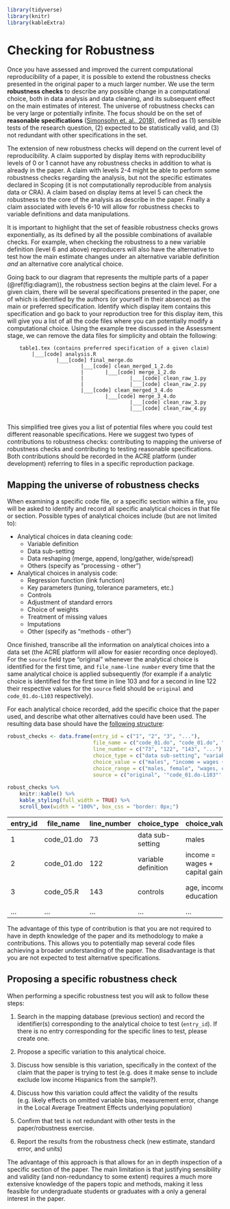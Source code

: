 ```r
library(tidyverse)
library(knitr)
library(kableExtra)
```
# Checking for Robustness {#robust}

Once you have assessed and improved the current computational reproducibility of a paper, it is possible to extend the robustness checks presented in the original paper to a much larger number. We use the term **robustness checks** to describe any possible change in a computational choice, both in data analysis and data cleaning, and its subsequent effect on the main estimates of interest. The universe of robustness checks can be very large or potentially infinite. The focus should be on the set of **reasonable specifications** ([Simonsohn et. al., 2018](https://urisohn.com/sohn_files/wp/wordpress/wp-content/uploads/Paper-Specification-curve-2018-11-02.pdf)), defined as (1) sensible tests of the research question, (2) expected to be statistically valid, and (3) not redundant with other specifications in the set.

The extension of new robustness checks will depend on the current level of reproducibility. A claim supported by display items with reproducibility levels of 0 or 1 cannot have any robustness checks in addition to what is already in the paper. A claim with levels 2-4 might be able to perform some robustness checks regarding the analysis, but not the specific estimates declared in Scoping (it is not computationally reproducible from analysis data or CRA). A claim based on display items at level 5 can check the robustness to the core of the analysis as describe in the paper. Finally a claim associated with levels 6-10 will allow for robustness checks to variable definitions and data manipulations. 

It is important to highlight that the set of feasible robustness checks grows exponentially, as its defined by all the possible combinations of available checks. For example, when checking the robustness to a new variable definition (level 6 and above) reproducers will also have the alternative to test how the main estimate changes under an alternative variable definition *and* an alternative core analytical choice. 

Going back to our diagram that represents the multiple parts of a paper (\@ref(fig:diagram)), the robustness section begins at the claim level. For a given claim, there will be several specifications presented in the paper, one of which is identified by the authors (or yourself in their absence) as the main or preferred specification. Identify which display item contains this specification and go back to your reproduction tree for this display item, this will give you a list of all the code files where you can potentially modify a computational choice. Using the example tree discussed in the Assessment stage, we can remove the data files for simplicity and obtain the following: 
<!-- Emma: add reference to label in assessment stage-->

        table1.tex (contains preferred specification of a given claim)
            |___[code] analysis.R
                    |___[code] final_merge.do
                            |___[code] clean_merged_1_2.do
                            |       |___[code] merge_1_2.do
                            |               |___[code] clean_raw_1.py
                            |               |___[code] clean_raw_2.py
                            |___[code] clean_merged_3_4.do
                                    |___[code] merge_3_4.do
                                            |___[code] clean_raw_3.py
                                            |___[code] clean_raw_4.py
                                            
This simplified tree gives you a list of potential files where you could test different reasonable specifications. Here we suggest two types of contributions to robustness checks: contributing to mapping the universe of robustness checks and contributing to testing reasonable specifications. Both contributions should be recorded in the ACRE platform (under development) referring to files in a specific reproduction package. 

## Mapping the universe of robustness checks

When examining a specific code file, or a specific section within a file, you will be asked to identify and record all specific analytical choices in that file or section. Possible types of analytical choices include (but are not limited to):  

- Analytical choices in data cleaning code:
  - Variable definition  
  - Data sub-setting  
  - Data reshaping (merge, append, long/gather, wide/spread)  
  - Others (specify as "processing - other")
- Analytical choices in analysis code:   
   - Regression function (link function)  
   - Key parameters (tuning, tolerance parameters, etc.)  
   - Controls  
   - Adjustment of standard errors  
   - Choice of weights  
   - Treatment of missing values  
   - Imputations
   - Other (specify as "methods - other")    

Once finished, transcribe all the information on analytical choices into a data set (the ACRE platform will allow for easier recording once deployed). For the `source` field type “original” whenever the analytical choice is identified for the first time, and  `file_name-line number` every time that the same analytical choice is applied subsequently (for example if a analytic choice is identified for the first time in line 103 and for a second in line 122 their respective values for the `source` field should be `original` and `code_01.do-L103` respectively).

For each analytical choice recorded, add the specific choice that the paper used, and describe what other alternatives could have been used. The resulting data base should have the [following structure](https://docs.google.com/spreadsheets/d/1nZuJSHswbZgaaIfBcyIUGPwG-WIP8zE1Oambud-WoDc/edit?usp=sharing):

```r
robust_checks <- data.frame(entry_id = c("1", "2", "3", "..."),
                            file_name = c("code_01.do", "code_01.do", "code_05.R", "..."),
                            line_number = c("73", "122", "143", "..."),
                            choice_type = c("data sub-setting", "variable definition", "controls", "..."),
                            choice_value = c("males", "income = wages + capital gains", "age, income, education", "..."),
                            choice_range = c("males, female", "wages, capital gains, gifts", "age, income, education, region", "..."),
                            source = c("original", '"code_01.do-L103"', "original", "..."))
                         
robust_checks %>%
    knitr::kable() %>%
    kable_styling(full_width = TRUE) %>%
    scroll_box(width = "100%", box_css = "border: 0px;")
```

|entry_id| file_name  | line_number | choice_type         | choice_value                   | choice_range                  | Source              |
|--------|------------|-------------|---------------------|--------------------------------|-------------------------------|---------------------|
|   1    | code_01.do | 73          | data sub-setting    | males                          | males, female,                | original            |
|   2    | code_01.do | 122         | variable definition | income = wages + capital gains | wages, capital gains, gifts   | "code_01.do-L103"   |
|   3    | code_05.R  | 143         | controls            | age, income, education         | age, income, education, region| original            |
| ...    | ...        | ...         | ...                 | ...                            | ...                           | ...                 |

The advantage of this type of contribution is that you are not required to have in depth knowledge of the paper and its methodology to make a contributions. This allows you to potentially map several code files achieving a broader understanding of the paper. The disadvantage is that you are not expected to test alternative specifications. 

## Proposing a specific robustness check

When performing a specific robustness test you will ask to follow these steps: 

1. Search in the mapping database (previous section) and record the identifier(s) corresponding to the analytical choice to test (`entry_id`). If there is no entry corresponding for the specific lines to test, please create one. 

2. Propose a specific variation to this analytical choice. 

3. Discuss how sensible is this variation, specifically in the context of the claim that the paper is trying to test (e.g. does it make sense to include exclude low income Hispanics from the sample?). 

4. Discuss how this variation could affect the validity of the results (e.g. likely effects on omitted variable bias, measurement error, change in the Local Average Treatment Effects underlying population) 

5. Confirm that test is not redundant with other tests in the paper/robustness exercise. 

6. Report the results from the robustness check (new estimate, standard error, and units)


The advantage of this approach is that allows for an in depth inspection of a specific section of the paper. The main limitation is that justifying sensibility and validity (and non-redundancy to some extent) requires a much more extensive knowledge of the papers topic and methods, making it less feasible for undergraduate students or graduates with a only a general interest in the paper. 


<!--
## Test the robustness of results  

Test the robustness of results to alternative (sensible) specifications

  - Specification curves: DESCRIBE. 
  - Jackknife the preferred estimate: DESCRIBE.  
  - Use ML to select among excoriates: DESCRIBE.    
-->
 


